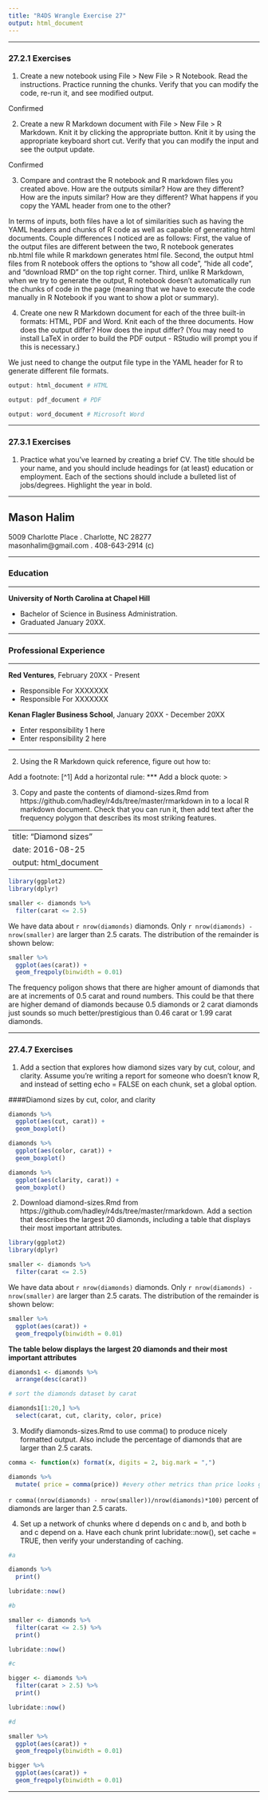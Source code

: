 ---
title: "R4DS Wrangle Exercise 27"
output: html_document
---
***

### 27.2.1 Exercises

1. Create a new notebook using File > New File > R Notebook. Read the instructions. Practice running the chunks. Verify that you can modify the code, re-run it, and see modified output.

Confirmed


2. Create a new R Markdown document with File > New File > R Markdown. Knit it by clicking the appropriate button. Knit it by using the appropriate keyboard short cut. Verify that you can modify the input and see the output update.

Confirmed

3. Compare and contrast the R notebook and R markdown files you created above. How are the outputs similar? How are they different? How are the inputs similar? How are they different? What happens if you copy the YAML header from one to the other?

In terms of inputs, both files have a lot of similarities such as having the YAML headers and chunks of R code as well as capable of generating html documents.
Couple differences I noticed are as follows: 
First, the value of the output files are different between the two, R notebook generates nb.html file while R markdown generates html file. 
Second, the output html files from R notebook offers the options to "show all code", "hide all code", and "download RMD" on the top right corner. 
Third, unlike R Markdown, when we try to generate the output, R notebook doesn't automatically run the chunks of code in the page (meaning that we have to execute 
the code manually in R Notebook if you want to show a plot or summary).


4. Create one new R Markdown document for each of the three built-in formats: HTML, PDF and Word. Knit each of the three documents. How does the output differ? How does the input differ? (You may need to install LaTeX in order to build the PDF output - RStudio will prompt you if this is necessary.)

We just need to change the output file type in the YAML header for R to generate different file formats. 

```{r, eval = FALSE}
output: html_document # HTML 
```

```{r, eval = FALSE}
output: pdf_document # PDF 
```

```{r, eval = FALSE}
output: word_document # Microsoft Word 
```

***

### 27.3.1 Exercises

1. Practice what you've learned by creating a brief CV. The title should be your name, and you should include headings for (at least) education or employment. 
Each of the sections should include a bulleted list of jobs/degrees. Highlight the year in bold.

-------------------------

## Mason Halim

5009 Charlotte Place . Charlotte, NC 28277  
masonhalim@gmail.com . 408-643-2914 (c)

***

### Education

***

**University of North Carolina at Chapel Hill**   

* Bachelor of Science in Business Administration. 
* Graduated January 20XX.

***

### Professional Experience

***

**Red Ventures**, February 20XX - Present

* Responsible For XXXXXXX
* Responsible For XXXXXXX

**Kenan Flagler Business School**, January 20XX - December 20XX

* Enter responsibility 1 here
* Enter responsibility 2 here

***

2. Using the R Markdown quick reference, figure out how to:

Add a footnote: [^1]
Add a horizontal rule: *** 
Add a block quote: > 


3. Copy and paste the contents of diamond-sizes.Rmd from https://github.com/hadley/r4ds/tree/master/rmarkdown in to a local R markdown document. Check that you can run it, then add text after the frequency polygon that describes its most striking features.

---
title: "Diamond sizes"
date: 2016-08-25
output: html_document
---

```{r setup, include = FALSE}
library(ggplot2)
library(dplyr)

smaller <- diamonds %>% 
  filter(carat <= 2.5)
```

We have data about `r nrow(diamonds)` diamonds. Only 
`r nrow(diamonds) - nrow(smaller)` are larger than
2.5 carats. The distribution of the remainder is shown
below:

```{r, echo = TRUE}
smaller %>% 
  ggplot(aes(carat)) + 
  geom_freqpoly(binwidth = 0.01)
```

The frequency poligon shows that there are higher amount of diamonds that are at increments of 0.5 carat and round numbers. This could be that there are higher demand of diamonds because 0.5 diamonds or 2 carat diamonds just sounds so much better/prestigious than 0.46 carat or 1.99 carat diamonds. 

***

### 27.4.7 Exercises

1. Add a section that explores how diamond sizes vary by cut, colour, and clarity. Assume you're writing a report for someone who doesn't know R, and instead of setting echo = FALSE on each chunk, set a global option.

####Diamond sizes by cut, color, and clarity

```{r, echo=FALSE}


diamonds %>% 
  ggplot(aes(cut, carat)) +
  geom_boxplot()

diamonds %>% 
  ggplot(aes(color, carat)) +
  geom_boxplot()

diamonds %>% 
  ggplot(aes(clarity, carat)) +
  geom_boxplot()


```



2. Download diamond-sizes.Rmd from https://github.com/hadley/r4ds/tree/master/rmarkdown. Add a section that describes the largest 20 diamonds, including a table that displays their most important attributes.


```{r, include = FALSE}
library(ggplot2)
library(dplyr)

smaller <- diamonds %>% 
  filter(carat <= 2.5)
```

We have data about `r nrow(diamonds)` diamonds. Only 
`r nrow(diamonds) - nrow(smaller)` are larger than
2.5 carats. The distribution of the remainder is shown
below:

```{r, echo = FALSE}
smaller %>% 
  ggplot(aes(carat)) + 
  geom_freqpoly(binwidth = 0.01)
```

**The table below displays the largest 20 diamonds and their most important attributes**
```{r, include = FALSE}

diamonds1 <- diamonds %>% 
  arrange(desc(carat)) 

# sort the diamonds dataset by carat
```

```{r, echo = FALSE}

diamonds1[1:20,] %>% 
  select(carat, cut, clarity, color, price)

```


3. Modify diamonds-sizes.Rmd to use comma() to produce nicely formatted output. Also include the percentage of diamonds that are larger than 2.5 carats.


```{r}

comma <- function(x) format(x, digits = 2, big.mark = ",")

diamonds %>% 
  mutate( price = comma(price)) #every other metrics than price looks good to me..


```

`r comma((nrow(diamonds) - nrow(smaller))/nrow(diamonds)*100)` percent of diamonds are larger than 2.5 carats.

4. Set up a network of chunks where d depends on c and b, and both b and c depend on a. Have each chunk print lubridate::now(), set cache = TRUE, then verify your understanding of caching.

```{r, cache = TRUE}

#a 

diamonds %>% 
  print()

lubridate::now()


```

```{r, cache = TRUE}
#b

smaller <- diamonds %>% 
  filter(carat <= 2.5) %>% 
  print()

lubridate::now()


```

```{r, cache = TRUE}
#c

bigger <- diamonds %>% 
  filter(carat > 2.5) %>% 
  print()

lubridate::now()


```

```{r, cache = TRUE}
#d

smaller %>% 
  ggplot(aes(carat)) +
  geom_freqpoly(binwidth = 0.01)

bigger %>% 
  ggplot(aes(carat)) +
  geom_freqpoly(binwidth = 0.01)

```
***

